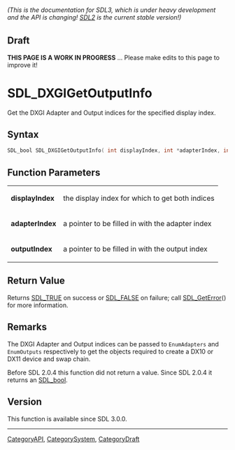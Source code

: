 ====== (This is the documentation for SDL3, which is under heavy development and the API is changing! [https://wiki.libsdl.org/SDL2/ SDL2] is the current stable version!) ======

== Draft ==

'''THIS PAGE IS A WORK IN PROGRESS''' ... Please make edits to this page to improve it!


<!-- #*^*^*^*^*See https://wiki.libsdl.org/SGFunctions for details on editing this page*^*^*^*^* -->
= SDL_DXGIGetOutputInfo =

Get the DXGI Adapter and Output indices for the specified display index.

== Syntax ==

<syntaxhighlight lang='c'>
SDL_bool SDL_DXGIGetOutputInfo( int displayIndex, int *adapterIndex, int *outputIndex );
</syntaxhighlight>

== Function Parameters ==

{|
|'''displayIndex'''
|the display index for which to get both indices
|-
|'''adapterIndex'''
|a pointer to be filled in with the adapter index
|-
|'''outputIndex'''
|a pointer to be filled in with the output index
|}

== Return Value ==

Returns [[SDL_TRUE]] on success or [[SDL_FALSE]] on failure; call
[[SDL_GetError]]() for more information.

== Remarks ==

The DXGI Adapter and Output indices can be passed to
<code>EnumAdapters</code> and <code>EnumOutputs</code> respectively to get
the objects required to create a DX10 or DX11 device and swap chain.

Before SDL 2.0.4 this function did not return a value. Since SDL 2.0.4 it
returns an [[SDL_bool]].

== Version ==

This function is available since SDL 3.0.0.

----
[[CategoryAPI]], [[CategorySystem]], [[CategoryDraft]]
<!-- #See the Style Guide for instructions on editing the footer. -->


